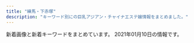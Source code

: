 ```yaml
---
title: "練馬・下赤塚"
description: "キーワード別にの巨乳アジアン・チャイナエステ嬢情報をまとめました。"
---
```


新着画像と新着キーワードをまとめています。
2021年01月10日の情報です。

<DmmAffiliateIns />
<KeywordTable
  shops={
    [
    {
        "station": "\u8981\u753a\u99c55\u756a\u51fa\u53e3",
        "img_links": [
            "http://midori-massage.work/img/ss14.jpg",
            "http://midori-massage.work/img/ss9.jpg",
            "http://midori-massage.work/img/ss16.jpg",
            "http://midori-massage.work/img/ss10.jpg",
            "http://midori-massage.work/img/ss48.jpg",
            "http://midori-massage.work/img/ss46.jpg",
            "http://midori-massage.work/img/ss19.jpg",
            "http://midori-massage.work/img/ss29.jpg",
            "http://midori-massage.work/img/ss52.jpg",
            "http://midori-massage.work/img/s49.png",
            "http://midori-massage.work/img/st56.jpg",
            "http://midori-massage.work/img/ss38.jpg",
            "http://midori-massage.work/img/ss55.jpg",
            "http://midori-massage.work/img/ss22.jpg",
            "http://midori-massage.work/img/ss30.jpg",
            "http://midori-massage.work/img/ss26.jpg",
            "http://midori-massage.work/img/s53.png",
            "http://midori-massage.work/img/ss41.jpg",
            "http://midori-massage.work/img/st47.jpg",
            "http://midori-massage.work/img/s52.png",
            "http://midori-massage.work/img/st54.jpg",
            "http://midori-massage.work/img/ss8.jpg",
            "http://midori-massage.work/img/st53.jpg",
            "http://midori-massage.work/img/st52.jpg",
            "http://midori-massage.work/img/ss7.jpg",
            "http://midori-massage.work/img/ss56.jpg",
            "http://midori-massage.work/img/st50.jpg",
            "http://midori-massage.work/img/st056.jpg",
            "http://midori-massage.work/img/ss45.jpg",
            "http://midori-massage.work/img/ss25.jpg",
            "http://midori-massage.work/img/st49.jpg",
            "http://midori-massage.work/img/ss13.jpg",
            "http://midori-massage.work/img/ss23.jpg",
            "http://midori-massage.work/img/ss33.jpg",
            "http://midori-massage.work/img/ss36.jpg",
            "http://midori-massage.work/img/ss51.jpg",
            "http://midori-massage.work/img/ss35.jpg",
            "http://midori-massage.work/img/ss24.jpg",
            "http://midori-massage.work/img/ss21.jpg",
            "http://midori-massage.work/img/s47.png",
            "http://midori-massage.work/img/st55.jpg",
            "http://midori-massage.work/img/ss43.jpg",
            "http://midori-massage.work/img/ss57.jpg",
            "http://midori-massage.work/img/s57.png",
            "http://midori-massage.work/img/ss31.jpg",
            "http://midori-massage.work/img/ss15.jpg",
            "http://midori-massage.work/img/ss39.jpg",
            "http://midori-massage.work/img/ss20.jpg",
            "http://midori-massage.work/img/botton.jpg",
            "http://midori-massage.work/img/ss32.jpg",
            "http://midori-massage.work/img/ss12.jpg",
            "http://midori-massage.work/img/ss37.jpg",
            "http://midori-massage.work/img/ss1.jpg",
            "http://midori-massage.work/img/ss4.jpg",
            "http://midori-massage.work/img/ss49.jpg",
            "http://midori-massage.work/img/ss6.jpg",
            "http://midori-massage.work/img/s50.png",
            "http://midori-massage.work/img/ss53.jpg",
            "http://midori-massage.work/img/ss47.jpg",
            "http://midori-massage.work/img/ss3.jpg",
            "http://midori-massage.work/img/ss28.jpg",
            "http://midori-massage.work/img/s56.png",
            "http://midori-massage.work/img/ss50.jpg",
            "http://midori-massage.work/img/ss40.jpg",
            "http://midori-massage.work/img/s54.png",
            "http://midori-massage.work/img/a3.jpg",
            "http://midori-massage.work/img/ss2.jpg",
            "http://midori-massage.work/img/ss34.jpg",
            "http://midori-massage.work/img/st57.jpg",
            "http://midori-massage.work/img/fla-2.jpg",
            "http://midori-massage.work/img/ss17.jpg",
            "http://midori-massage.work/img/ss18.jpg",
            "http://midori-massage.work/img/a1.jpg",
            "http://midori-massage.work/img/s55.png",
            "http://midori-massage.work/img/mo.png",
            "http://midori-massage.work/img/ss5.jpg",
            "http://midori-massage.work/img/a2.jpg",
            "http://midori-massage.work/img/fla-1.jpg",
            "http://midori-massage.work/img/ss44.jpg",
            "http://midori-massage.work/img/ss42.jpg",
            "http://midori-massage.work/img/ss54.jpg"
        ],
        "url": "http://midori-massage.work/",
        "name": "\u7dd1",
        "keywords": {
            "F": 2,
            "E": 5,
            "C": 16,
            "89": 1,
            "87": 5,
            "88": 3,
            "D": 2
        }
    },
    {
        "name": "\u59eb\u306e\u3086\u3073\u3055\u304d",
        "station": "\u6771\u6b66\u7df4\u99ac\u99c5\u5317\u53e3",
        "keywords": {
            "E": 1,
            "D": 2
        },
        "url": "http://nymphe-est.biz/",
        "img_links": [
            "http://nymphe-est.biz/images/tit6.jpg",
            "http://nymphe-est.biz/images/spt.png",
            "http://nymphe-est.biz/images/bul.jpg",
            "http://nymphe-est.biz/images/stal.jpg",
            "http://nymphe-est.biz/images/m4.png",
            "http://nymphe-est.biz/images/cg02.jpg",
            "http://nymphe-est.biz/images/tit4.jpg",
            "http://nymphe-est.biz/images/tit2.jpg",
            "http://nymphe-est.biz/images/cg01.jpg",
            "http://nymphe-est.biz/images/stat.jpg",
            "http://nymphe-est.biz/images/cg03.jpg",
            "http://nymphe-est.biz/images/tit3.jpg",
            "http://nymphe-est.biz/images/tm.jpg",
            "http://nymphe-est.biz/images/tit5.jpg",
            "http://nymphe-est.biz/images/m6.png",
            "http://nymphe-est.biz/images/accl.jpg",
            "http://nymphe-est.biz/images/m3.png",
            "http://nymphe-est.biz/images/bur.jpg",
            "http://nymphe-est.biz/images/m5.png",
            "http://nymphe-est.biz/images/no.png",
            "http://nymphe-est.biz/images/m2.png",
            "http://nymphe-est.biz/images/m1.png",
            "http://nymphe-est.biz/images/top.png",
            "http://nymphe-est.biz/images/fla.jpg"
        ]
    },
    {
        "img_links": [
            "http://c-ikoi.work/images/rec2.png",
            "http://c-ikoi.work/images/head.jpg",
            "http://c-ikoi.work/images/news.jpg",
            "http://c-ikoi.work/images/4.jpg",
            "http://c-ikoi.work/img/yuna1.jpg",
            "http://c-ikoi.work/images/staff_t.jpg",
            "http://c-ikoi.work/images/int3.png",
            "http://c-ikoi.work/images/tel.jpg",
            "http://c-ikoi.work/images/interior_t.jpg",
            "http://c-ikoi.work/img/misaki1.jpg",
            "http://c-ikoi.work/images/sys2.jpg",
            "http://c-ikoi.work/images/2.jpg",
            "http://c-ikoi.work/images/sys1.jpg",
            "http://c-ikoi.work/images/int1.png",
            "http://c-ikoi.work/img/momo1.jpg",
            "http://c-ikoi.work/img/riri1.jpg",
            "http://c-ikoi.work/images/mobile.jpg",
            "http://c-ikoi.work/images/1.jpg",
            "http://c-ikoi.work/images/line.png",
            "http://c-ikoi.work/images/int2.png",
            "http://c-ikoi.work/images/3.jpg",
            "http://c-ikoi.work/images/sys3.png",
            "http://c-ikoi.work/images/rec1.png",
            "http://c-ikoi.work/images/concept.jpg"
        ],
        "name": "\u61a9",
        "keywords": {},
        "station": "\u5927\u5c71\u99c5\u5357\u53e3",
        "url": "http://c-ikoi.work/"
    },
    {
        "keywords": {},
        "name": "\u6696\u5fc3",
        "station": "\u3068\u304d\u308f\u53f0\u99c5\u5357\u53e3",
        "url": "http://www.hi-msg.com/dansin/",
        "img_links": [
            "http://www.hi-msg.com/dansin/images/s_info.jpg",
            "http://www.hi-msg.com/dansin/images/s_pick.jpg",
            "http://www.hi-msg.com/dansin/images/p-8.jpg",
            "http://www.hi-msg.com/dansin/images/nav.jpg",
            "http://www.hi-msg.com/dansin/images/top1.jpg",
            "http://www.hi-msg.com/dansin/images/p-4-1.jpg",
            "http://www.hi-msg.com/dansin/images/p-2.jpg",
            "http://www.hi-msg.com/dansin/images/p-6.jpg",
            "http://www.hi-msg.com/dansin/images/s_news.jpg",
            "http://www.hi-msg.com/dansin/images/p-5.jpg",
            "http://www.hi-msg.com/dansin/images/p-5-1.jpg",
            "http://www.hi-msg.com/dansin/images/top.jpg",
            "http://www.hi-msg.com/dansin/images/end1.jpg",
            "http://www.hi-msg.com/dansin/images/p-6-1.jpg",
            "http://www.hi-msg.com/dansin/images/p-7.jpg",
            "http://www.hi-msg.com/dansin/images/p-1.jpg",
            "http://www.hi-msg.com/dansin/images/p-1-1.jpg",
            "http://www.hi-msg.com/dansin/images/s_face.jpg",
            "http://www.hi-msg.com/dansin/images/p-4.jpg",
            "http://www.hi-msg.com/dansin/images/1.jpg",
            "http://www.hi-msg.com/dansin/images/mobile.jpg",
            "http://www.hi-msg.com/dansin/images/p-2-1.jpg"
        ]
    },
    {
        "station": "\u4e0b\u8d64\u585a\u99c5\u5317\u53e3",
        "img_links": [
            "http://www.hanaest.net/up/uploads/20161128220158nao.jpg",
            "http://www.hanaest.net/up/uploads/20170621202142mimi.jpg",
            "http://www.hanaest.net/images/qj.png",
            "http://www.hanaest.net/images/r2.jpg",
            "http://www.hanaest.net/images/header_bg.png",
            "http://www.hanaest.net/up/uploads/20161009222712tomo.jpg",
            "http://www.hanaest.net/up/uploads/20171005214644212.jpg",
            "http://www.hanaest.net/images/ttl_price.png",
            "http://www.hanaest.net/images/ttl_staff.png",
            "http://www.hanaest.net/up/uploads/20171017081729nana.jpg",
            "http://www.hanaest.net/images/s2.jpg",
            "http://www.hanaest.net/images/news.png",
            "http://www.hanaest.net/images/ttl_qj.png",
            "http://www.hanaest.net/images/r1.jpg"
        ],
        "url": "http://www.hanaest.net/",
        "name": "\u83ef\uff5e\u306f\u306a\uff5e",
        "keywords": {}
    },
    {
        "keywords": {},
        "img_links": [],
        "station": "\u65b0\u685c\u53f0\u99c5",
        "url": "https://1270791003.wixsite.com/mysite/",
        "name": "\u697d\u3005"
    },
    {
        "url": "http://www.es-yas.click/",
        "name": "\u30b9\u30a6\u30a3\u30fc\u30c8",
        "keywords": {},
        "station": "\u4e2d\u6751\u6a4b\u99c5\u5357\u53e3",
        "img_links": [
            "http://www.es-yas.click/images/ac1.png",
            "http://www.es-yas.click/images/2.jpg",
            "http://www.es-yas.click/images/3.jpg",
            "http://www.es-yas.click/images/head.jpg",
            "http://www.es-yas.click/img/aya1.jpg",
            "http://www.es-yas.click/images/tel.jpg",
            "http://www.es-yas.click/images/info.png",
            "http://www.es-yas.click/images/s1.png",
            "http://www.es-yas.click/images/int1.png",
            "http://www.es-yas.click/images/mobile.jpg",
            "http://www.es-yas.click/img/sayuri1.jpg",
            "http://www.es-yas.click/images/int2.png",
            "http://www.es-yas.click/images/interior_t.jpg",
            "http://www.es-yas.click/img/risa1.jpg",
            "http://www.es-yas.click/images/news.jpg",
            "http://www.es-yas.click/images/sirase.jpg",
            "http://www.es-yas.click/images/newface.png",
            "http://www.es-yas.click/images/sys2.png",
            "http://www.es-yas.click/images/staff_t.jpg",
            "http://www.es-yas.click/images/1.jpg",
            "http://www.es-yas.click/images/sys1.png"
        ]
    },
    {
        "keywords": {
            "C": 7
        },
        "station": "\u7df4\u99ac\u99c5\u5357\u53e3",
        "name": "\u3072\u307e\u308f\u308a",
        "url": "http://himawari.est-u.com/",
        "img_links": [
            "http://himawari.est-u.com/staff/miyuki.jpg",
            "http://himawari.est-u.com/staff/yuki.jpg",
            "http://himawari.est-u.com/staff/asuka.jpg",
            "http://himawari.est-u.com/images/index_08.jpg",
            "http://himawari.est-u.com/images/index_02.jpg",
            "http://himawari.est-u.com/images/a2.jpg",
            "http://himawari.est-u.com/staff/sakura.jpg",
            "http://himawari.est-u.com/images/index2_08.jpg",
            "http://himawari.est-u.com/images/index_04.jpg",
            "http://himawari.est-u.com/staff/izumi.jpg",
            "http://himawari.est-u.com/images/down.jpg",
            "http://himawari.est-u.com/images/therpist.jpg",
            "http://himawari.est-u.com/images/a1.jpg",
            "http://himawari.est-u.com/staff/eri.jpg",
            "http://himawari.est-u.com/staff/umi.jpg",
            "http://himawari.est-u.com/staff/nami.jpg",
            "http://himawari.est-u.com/images/index_10.jpg"
        ]
    },
    {
        "url": "http://koukoku.xyz/garden/",
        "keywords": {
            "D": 3,
            "87": 1,
            "E": 1,
            "85": 1,
            "F": 1,
            "92": 2,
            "C": 1,
            "89": 2
        },
        "img_links": [
            "http://koukoku.xyz/garden/css/nav/nav04.png",
            "http://koukoku.xyz/garden/css/staff/staff003.jpg",
            "http://koukoku.xyz/garden/css/top01.jpg",
            "http://koukoku.xyz/garden/css/staff/staff05-b.jpg",
            "http://koukoku.xyz/garden/css/nav/nav06.png",
            "http://koukoku.xyz/garden/css/nav/nav01.png",
            "http://koukoku.xyz/garden/css/nav/nav02.png",
            "http://koukoku.xyz/garden/css/staff/staff05.jpg",
            "http://koukoku.xyz/garden/css/staff/staff002.jpg",
            "http://koukoku.xyz/garden/css/nav/nav05.png",
            "http://koukoku.xyz/garden/css/staff/staff001.jpg",
            "http://koukoku.xyz/garden/css/right.jpg",
            "http://koukoku.xyz/garden/css/top04.jpg",
            "http://koukoku.xyz/garden/css/staff05.jpg",
            "http://koukoku.xyz/garden/css/nav/nav03.png",
            "http://koukoku.xyz/garden/css/staff001.jpg",
            "http://koukoku.xyz/garden/css/tel.png",
            "http://koukoku.xyz/garden/css/left.jpg",
            "http://koukoku.xyz/garden/css/staff/staff06.jpg",
            "http://koukoku.xyz/garden/css/staff/staff004.jpg",
            "http://koukoku.xyz/garden/css/staff06.jpg",
            "http://koukoku.xyz/garden/css/staff0002.jpg"
        ],
        "station": "\u7df4\u99ac\u99c5",
        "name": "\u591c\u306e\u30ac\u30fc\u30c7\u30f3"
    },
    {
        "img_links": [
            "http://moonlove.est-u.com/images/icon_000.jpg",
            "http://moonlove.est-u.com/images/index_02.jpg",
            "http://moonlove.est-u.com/images/index_05.jpg",
            "http://moonlove.est-u.com/images/s6.jpg",
            "http://moonlove.est-u.com/images/index3_06.jpg",
            "http://moonlove.est-u.com/images/s8.jpg",
            "http://moonlove.est-u.com/images/index_16.jpg",
            "http://moonlove.est-u.com/images/index_14.jpg",
            "http://moonlove.est-u.com/staff/kaori.jpg",
            "http://moonlove.est-u.com/images/index_15.jpg",
            "http://moonlove.est-u.com/images/index_17.jpg",
            "http://moonlove.est-u.com/images/s4.jpg",
            "http://moonlove.est-u.com/images/s3.jpg",
            "http://moonlove.est-u.com/images/index_08.jpg",
            "http://moonlove.est-u.com/images/index2_06.jpg",
            "http://moonlove.est-u.com/images/s1.jpg",
            "http://moonlove.est-u.com/images/index_04.jpg",
            "http://moonlove.est-u.com/images/index_13.jpg",
            "http://moonlove.est-u.com/staff/nami.jpg",
            "http://moonlove.est-u.com/staff/sakura.jpg",
            "http://moonlove.est-u.com/staff/miki.jpg",
            "http://moonlove.est-u.com/staff/ayumi.jpg",
            "http://moonlove.est-u.com/images/index_10.jpg",
            "http://moonlove.est-u.com/images/s5.jpg",
            "http://moonlove.est-u.com/images/index_07.jpg",
            "http://moonlove.est-u.com/images/index1_06.jpg",
            "http://moonlove.est-u.com/images/staff_09.jpg",
            "http://moonlove.est-u.com/images/index_12.jpg",
            "http://moonlove.est-u.com/images/index_19.jpg"
        ],
        "station": "\u7df4\u99ac\u99c5\u5317\u53e3",
        "name": "\u6708\u306e\u604b",
        "keywords": {
            "C": 7
        },
        "url": "http://moonlove.est-u.com/"
    },
    {
        "name": "ROSE",
        "url": "http://www.nerima-rose.com/",
        "img_links": [
            "http://www.nerima-rose.com/images/staff/17/2/ena.jpg",
            "http://www.nerima-rose.com/images/aroma/r1.jpg",
            "http://www.nerima-rose.com/images/sys3.jpg",
            "http://www.nerima-rose.com/images/rosa-pindao_07.jpg",
            "http://www.nerima-rose.com/images/rosa-pindao_09.jpg",
            "http://www.nerima-rose.com/images/index-rosa_09.jpg",
            "http://www.nerima-rose.com/images/index-rosa_02.jpg",
            "http://www.nerima-rose.com/images/rosa-sys_09a.jpg",
            "http://www.nerima-rose.com/images/images/sys2018_06.jpg",
            "http://www.nerima-rose.com/images/aroma/r2.jpg",
            "http://www.nerima-rose.com/cgi-bin/topics/img/16-1.jpg",
            "http://www.nerima-rose.com/images/staff/16/misaki2.jpg",
            "http://www.nerima-rose.com/images/aroma/r3.jpg",
            "http://www.nerima-rose.com/images/shop/4/s1.jpg",
            "http://www.nerima-rose.com/images/nav/nav-acc.jpg",
            "http://www.nerima-rose.com/images/images/sys2018_03.jpg",
            "http://www.nerima-rose.com/images/shop/h1.jpg",
            "http://www.nerima-rose.com/images/staff/17/riri.jpg",
            "http://www.nerima-rose.com/images/index-rosa_04.jpg",
            "http://www.nerima-rose.com/images/staff/17/2/nana.png",
            "http://www.nerima-rose.com/images/staff/17/2/kina.jpg",
            "http://www.nerima-rose.com/images/shop/3/sh1.jpg",
            "http://www.nerima-rose.com/images/nav/nav-rec.jpg",
            "http://www.nerima-rose.com/images/staff/16/aya2.jpg",
            "http://www.nerima-rose.com/images/rosa-sys_04.jpg",
            "http://www.nerima-rose.com/images/staff/16/kaori2.jpg",
            "http://www.nerima-rose.com/images/shop/11.jpg"
        ],
        "keywords": {
            "C": 8
        },
        "station": "\u7df4\u99ac\u99c5\u5357\u53e3"
    },
    {
        "keywords": {
            "C": 13
        },
        "url": "http://www.e-rakuraku.info/",
        "img_links": [
            "http://www.e-rakuraku.info/images/newt.png",
            "http://www.e-rakuraku.info/images/s2.png",
            "http://www.e-rakuraku.info/images/g4.jpg",
            "http://www.e-rakuraku.info/images/tite-staff.png",
            "http://www.e-rakuraku.info/images/top.jpg",
            "http://www.e-rakuraku.info/images/huiyuan.png",
            "http://www.e-rakuraku.info/images/nei_03.jpg",
            "http://www.e-rakuraku.info/images/g1.jpg",
            "http://www.e-rakuraku.info/images/tel.png",
            "http://www.e-rakuraku.info/images/g0.jpg",
            "http://www.e-rakuraku.info/images/s1.png",
            "http://www.e-rakuraku.info/images/sr.png",
            "http://www.e-rakuraku.info/images/mobile.png",
            "http://www.e-rakuraku.info/images/g2.jpg",
            "http://www.e-rakuraku.info/images/newfacet.png",
            "http://www.e-rakuraku.info/images/tite-gallery.png",
            "http://www.e-rakuraku.info/images/g5.jpg",
            "http://www.e-rakuraku.info/images/g3.jpg"
        ],
        "name": "\u697d\u697d",
        "station": "\u4e2d\u6751\u6a4b\u99c5"
    },
    {
        "img_links": [
            "http://ponfu-massage.work/img/s43.jpg",
            "http://ponfu-massage.work/img/s41.jpg",
            "http://ponfu-massage.work/img/acc6.jpg",
            "http://ponfu-massage.work/img/s44.jpg",
            "http://ponfu-massage.work/img/botton.jpg",
            "http://ponfu-massage.work/img/st38.jpg",
            "http://ponfu-massage.work/img/sta35.jpg",
            "http://ponfu-massage.work/img/campian.jpg",
            "http://ponfu-massage.work/img/sta26.jpg",
            "http://ponfu-massage.work/img/st39.jpg",
            "http://ponfu-massage.work/img/acc8.jpg",
            "http://ponfu-massage.work/img/acc10.jpg",
            "http://ponfu-massage.work/img/s26.jpg",
            "http://ponfu-massage.work/img/sta30.jpg",
            "http://ponfu-massage.work/img/acc2.jpg",
            "http://ponfu-massage.work/img/s30.jpg",
            "http://ponfu-massage.work/img/st41.jpg",
            "http://ponfu-massage.work/img/acc9.jpg",
            "http://ponfu-massage.work/img/sta44.jpg",
            "http://ponfu-massage.work/img/st18.jpg",
            "http://ponfu-massage.work/img/sta41.jpg",
            "http://ponfu-massage.work/img/s42.jpg",
            "http://ponfu-massage.work/img/st35.jpg",
            "http://ponfu-massage.work/img/st30.jpg",
            "http://ponfu-massage.work/img/sta28.jpg",
            "http://ponfu-massage.work/img/sta40.jpg",
            "http://ponfu-massage.work/img/sta39.jpg",
            "http://ponfu-massage.work/img/s39.jpg",
            "http://ponfu-massage.work/img/acc7.jpg",
            "http://ponfu-massage.work/img/st42.jpg",
            "http://ponfu-massage.work/img/st44.jpg",
            "http://ponfu-massage.work/img/sta38.jpg",
            "http://ponfu-massage.work/img/s38.jpg",
            "http://ponfu-massage.work/img/sta37.jpg",
            "http://ponfu-massage.work/img/st37.jpg",
            "http://ponfu-massage.work/img/s37.jpg",
            "http://ponfu-massage.work/img/sta42.jpg",
            "http://ponfu-massage.work/img/sta43.jpg",
            "http://ponfu-massage.work/img/acc1.jpg",
            "http://ponfu-massage.work/img/acc4.jpg",
            "http://ponfu-massage.work/img/st26.jpg",
            "http://ponfu-massage.work/img/s40.jpg",
            "http://ponfu-massage.work/img/st43.jpg",
            "http://ponfu-massage.work/img/acc3.jpg",
            "http://ponfu-massage.work/img/st40.jpg",
            "http://ponfu-massage.work/img/st28.jpg",
            "http://ponfu-massage.work/img/acc5.jpg"
        ],
        "station": "\u7df4\u99ac\u99c5\u897f\u53e3",
        "url": "http://ponfu-massage.work/",
        "name": "\u30dd\u30f3\u30d5\u30fc",
        "keywords": {
            "84": 1,
            "D": 11,
            "C": 22,
            "88": 4,
            "89": 1,
            "F": 1,
            "87": 4,
            "85": 3
        }
    },
    {
        "name": "\u3046\u3089\u3089",
        "url": "http://es-nerima.biz/",
        "station": "\u7df4\u99ac\u99c5\u5317\u53e3",
        "keywords": {},
        "img_links": [
            "http://es-nerima.biz/wp-content/uploads/2016/10/g4-250x330.jpg",
            "http://es-nerima.biz/wp-content/themes/template-salon2/images/magazine.jpg",
            "http://es-nerima.biz/wp-content/themes/template-salon2/images/gallery3.jpg",
            "http://es-nerima.biz/wp-content/themes/template-salon2/images/camp-bnr.jpg",
            "http://es-nerima.biz/wp-content/uploads/2016/10/g3.jpg",
            "http://es-nerima.biz/wp-content/uploads/2016/10/girl-1.jpg",
            "http://es-nerima.biz/wp-content/uploads/2016/10/g5.jpg",
            "http://es-nerima.biz/wp-content/uploads/2016/10/g3-250x330.jpg",
            "http://es-nerima.biz/wp-content/themes/template-salon2/images/pickup-ttl.png",
            "http://es-nerima.biz/wp-content/themes/template-salon2/images/gallery2.jpg",
            "http://es-nerima.biz/wp-content/themes/template-salon2/images/gallery1.jpg",
            "http://es-nerima.biz/wp-content/themes/template-salon2/images/massage-de_88_31.jpg",
            "http://es-nerima.biz/wp-content/uploads/2016/10/eri.jpg",
            "http://es-nerima.biz/wp-content/uploads/2016/10/camp-bnr.jpg",
            "http://es-nerima.biz/wp-content/themes/template-salon2/images/newface-ttl.png",
            "http://es-nerima.biz/wp-content/uploads/2016/10/gallery8.jpg",
            "http://es-nerima.biz/wp-content/themes/template-salon2/images/news-ttl.png",
            "http://es-nerima.biz/wp-content/uploads/2016/10/eri-250x330.jpg",
            "http://es-nerima.biz/wp-content/uploads/2016/10/g1-250x330.jpg",
            "http://es-nerima.biz/wp-content/themes/template-salon2/images/pickup-frame.png",
            "http://es-nerima.biz/wp-content/uploads/2016/10/gallery8-600x600.jpg",
            "http://es-nerima.biz/wp-content/themes/template-salon2/images/tel.png",
            "http://es-nerima.biz/wp-content/uploads/2016/10/gallery3.jpg",
            "http://es-nerima.biz/wp-content/themes/template-salon2/images/gallery4.jpg",
            "http://es-nerima.biz/wp-content/uploads/2016/10/mika.jpg",
            "http://es-nerima.biz/wp-content/uploads/2016/10/g5-250x330.jpg",
            "http://es-nerima.biz/wp-content/uploads/2016/10/gallery5.jpg",
            "http://es-nerima.biz/wp-content/themes/template-salon2/images/slider1.jpg",
            "http://es-nerima.biz/wp-content/uploads/2016/10/g6.jpg",
            "http://es-nerima.biz/wp-content/uploads/2016/10/girl-1-250x330.jpg",
            "http://es-nerima.biz/wp-content/uploads/2016/10/gallery6.jpg",
            "http://es-nerima.biz/wp-content/uploads/2016/10/mika-250x330.jpg",
            "http://cdn.dino-es.com/images/logo/88x31DinoEs.png",
            "http://es-nerima.biz/wp-content/uploads/2016/10/gallery2.jpg",
            "http://es-nerima.biz/wp-content/uploads/2016/10/gallery7.jpg",
            "http://es-nerima.biz/wp-content/themes/template-salon2/images/gallery-ttl.png",
            "http://es-nerima.biz/wp-content/uploads/2016/10/g6-250x330.jpg",
            "http://es-nerima.biz/wp-content/uploads/2016/10/gallery1.jpg"
        ]
    },
    {
        "keywords": {
            "89": 3,
            "87": 1,
            "C": 1,
            "D": 1
        },
        "station": "\u7df4\u99ac\u99c5",
        "img_links": [
            "http://amaen.rankuens.com/css/left.png",
            "http://amaen.rankuens.com/css/right.png",
            "http://amaen.rankuens.com/css/staff/staff-002.jpg",
            "http://amaen.rankuens.com/css/nav/nav02.png",
            "http://amaen.rankuens.com/css/nav/nav05.png",
            "http://amaen.rankuens.com/css/staff/naiyo01.png",
            "http://amaen.rankuens.com/css/staff/staff-001.jpg",
            "http://amaen.rankuens.com/css/top04.jpg",
            "http://amaen.rankuens.com/css/nav/nav04.png",
            "http://amaen.rankuens.com/css/nav/nav06.png",
            "http://amaen.rankuens.com/css/staff/naiyo02.png",
            "http://amaen.rankuens.com/css/top02.jpg",
            "http://amaen.rankuens.com/css/head.jpg",
            "http://amaen.rankuens.com/css/staff/staff-03.jpg",
            "http://amaen.rankuens.com/css/staff/staff-04.jpg",
            "http://amaen.rankuens.com/css/nav/nav01.png",
            "http://amaen.rankuens.com/css/nav/nav03.png",
            "http://amaen.rankuens.com/css/top01.jpg"
        ],
        "name": "\u7518\u3048\u3093\u574a",
        "url": "http://amaen.rankuens.com/"
    },
    {
        "keywords": {
            "C": 4,
            "E": 6,
            "D": 10
        },
        "url": "http://aroma-p.info/",
        "name": "AROMA PLAZA \u30a2\u30ed\u30de\u30d7\u30e9\u30b6",
        "img_links": [
            "http://aroma-p.info/wp/wp-content/uploads/2020/10/198765rsa.jpg",
            "http://aroma-p.info/wp/wp-content/themes/Butterfly2_ver_1_3/event/top-img01.png",
            "http://aroma-p.info/wp/wp-content/themes/Butterfly2_ver_1_3/event/top-img021.png",
            "http://aroma-p.info/wp/wp-content/themes/Butterfly2_ver_1_3/images/room/3.jpg",
            "http://aroma-p.info/wp/wp-content/uploads/2019/01/hsiaojilakla.jpg",
            "http://aroma-p.info/wp/wp-content/uploads/2020/11/iouyghsa.jpg",
            "http://aroma-p.info/wp/wp-content/uploads/2019/07/darstyfauya.jpg",
            "http://aroma-p.info/wp/wp-content/themes/Butterfly2_ver_1_3/images/tel.png",
            "http://aroma-p.info/wp/wp-content/uploads/2020/09/78654a1.jpg",
            "http://aroma-p.info/wp/wp-content/themes/Butterfly2_ver_1_3/images/room/2.jpg",
            "http://aroma-p.info/wp/wp-content/themes/Butterfly2_ver_1_3/images/room/5.jpg",
            "http://aroma-p.info/wp/wp-content/themes/Butterfly2_ver_1_3/images/room/6.jpg",
            "http://aroma-p.info/wp/wp-content/themes/Butterfly2_ver_1_3/event/top-img09.png",
            "http://aroma-p.info/wp/wp-content/themes/Butterfly2_ver_1_3/images/room/1.jpg",
            "http://aroma-p.info/wp/wp-content/uploads/2019/12/sayugihojka.jpg",
            "http://aroma-p.info/wp/wp-content/uploads/2019/11/asashiojpka.jpg",
            "http://aroma-p.info/wp/wp-content/themes/Butterfly2_ver_1_3/images/call.png",
            "http://aroma-p.info/wp/wp-content/themes/Butterfly2_ver_1_3/images/room/4.jpg",
            "http://aroma-p.info/wp/wp-content/uploads/2020/07/aws4e5drft1.jpg",
            "http://aroma-p.info/wp/wp-content/uploads/2018/06/hiusasalklksaa.jpg",
            "http://aroma-p.info/wp/wp-content/uploads/2019/07/faytusgiahojpk.jpg"
        ],
        "station": "\u77f3\u795e\u4e95\u516c\u5712\u99c5\u5357\u53e3"
    },
    {
        "name": "\u9577\u4e45*\u3061\u3087\u3046\u304d\u3085\u3046",
        "station": "\u4e0b\u8d64\u585a\u99c5\u5317\u53e3",
        "img_links": [
            "http://c-sakura.work/images/head.jpg",
            "http://c-sakura.work/images/int1.png",
            "http://c-sakura.work/images/mobile.jpg",
            "http://c-sakura.work/images/interior_t.jpg",
            "http://c-sakura.work/images/sisu.png",
            "http://c-sakura.work/img/ami1.jpg",
            "http://c-sakura.work/img/yuri1.jpg",
            "http://c-sakura.work/images/1.jpg",
            "http://c-sakura.work/images/int2.png",
            "http://c-sakura.work/images/staff_t.jpg",
            "http://c-sakura.work/img/yuyu1.jpg",
            "http://c-sakura.work/images/sys1.png",
            "http://c-sakura.work/images/3.jpg",
            "http://c-sakura.work/images/news.png",
            "http://c-sakura.work/images/2.jpg",
            "http://c-sakura.work/images/info.png",
            "http://c-sakura.work/images/tel.jpg"
        ],
        "url": "http://c-sakura.work/",
        "keywords": {}
    },
    {
        "url": "http://margaret.ests.jp/",
        "img_links": [
            "http://margaret.ests.jp/images/mobile.jpg",
            "http://margaret.ests.jp/photos/sites/29/2020/08/2020080615352994.jpeg",
            "http://margaret.ests.jp/images/top.jpg",
            "http://margaret.ests.jp/photos/sites/29/2020/06/202006301829174.jpeg",
            "http://margaret.ests.jp/photos/sites/29/2020/03/2020032709162529.jpg",
            "http://margaret.ests.jp/photos/sites/29/2020/08/2020082222274080.jpeg",
            "http://margaret.ests.jp/images/room3.jpg",
            "http://margaret.ests.jp/images/room1.jpg",
            "http://margaret.ests.jp/images/service2.jpg",
            "http://margaret.ests.jp/images/s_staff.png",
            "http://margaret.ests.jp/images/service1.jpg",
            "http://margaret.ests.jp/images/s_pick.jpg",
            "http://margaret.ests.jp/photos/sites/29/2020/05/202005281752578.jpg",
            "http://margaret.ests.jp/images/s_service.png",
            "http://margaret.ests.jp/images/service4.jpg",
            "http://margaret.ests.jp/images/room4.jpg",
            "http://margaret.ests.jp/images/service3.jpg",
            "http://margaret.ests.jp/photos/sites/29/2020/04/2020041014190824.jpg",
            "http://margaret.ests.jp/photos/sites/29/2020/06/2020062814010219.jpeg",
            "http://margaret.ests.jp/images/s_news.jpg",
            "http://margaret.ests.jp/images/room2.jpg",
            "http://margaret.ests.jp/images/info.jpg",
            "http://margaret.ests.jp/photos/sites/29/2020/04/202004102157462.jpeg",
            "http://margaret.ests.jp/photos/sites/29/2020/04/202004081414540.jpg",
            "http://margaret.ests.jp/photos/sites/29/2020/04/2020040205541033.jpg"
        ],
        "keywords": {
            "88": 22,
            "E": 33,
            "86": 22,
            "87": 11,
            "D": 66,
            "85": 22,
            "F": 11
        },
        "station": "\u685c\u53f0\u99c5\u5317\u53e3",
        "name": "\u30de\u30fc\u30ac\u30ec\u30c3\u30c8"
    },
    {
        "station": "\u7df4\u99ac\u99c5\u897f\u53e3",
        "url": "http://sh-dafei.work/",
        "img_links": [
            "http://sh-dafei.work/uploads/allimg/180612/1-1P612160305350.jpg",
            "http://sh-dafei.work/uploads/181206/1-1Q2061253211D.jpg",
            "http://sh-dafei.work/uploads/180227/1-1P22G40S5448.jpg",
            "http://sh-dafei.work/uploads/200117/1-20011G614144B.jpg",
            "http://sh-dafei.work/uploads/181214/1-1Q214154222511.jpg",
            "http://sh-dafei.work/uploads/181206/1-1Q206125154224.jpg",
            "http://sh-dafei.work/templets/default/pc/picture/s_pick.png",
            "http://sh-dafei.work/uploads/201113/1-20111314213cQ.jpg",
            "http://sh-dafei.work/uploads/181206/1-1Q2061249563O.jpg",
            "http://sh-dafei.work/uploads/190301/1-1Z30116320A41.jpg",
            "http://sh-dafei.work/uploads/190924/1-1Z924151334121.jpg",
            "http://sh-dafei.work/uploads/190329/1-1Z329151011c7.jpg",
            "http://sh-dafei.work/uploads/200612/1-200612154534W8.jpg",
            "http://sh-dafei.work/uploads/181206/1-1Q2061250494E.jpg",
            "http://sh-dafei.work/uploads/191115/1-191115132040J2.jpg",
            "http://sh-dafei.work/uploads/171031/1-1G0311G531445.jpg",
            "http://sh-dafei.work/templets/default/pc/picture/end1.jpg",
            "http://sh-dafei.work/templets/default/pc/picture/staffs.png",
            "http://sh-dafei.work/uploads/171031/1-1G0311G505933.jpg",
            "http://sh-dafei.work/templets/default/pc/picture/s_staff.png",
            "http://sh-dafei.work/uploads/181207/1-1Q20G40K63R.jpg",
            "http://sh-dafei.work/uploads/171031/1-1G0311G556445.jpg",
            "http://sh-dafei.work/uploads/201002/1-201002144Z11V.jpg",
            "http://sh-dafei.work/uploads/180612/1-1P6121601061c.jpg",
            "http://sh-dafei.work/uploads/190130/1-1Z130162635508.jpg",
            "http://sh-dafei.work/templets/default/pc/picture/s_news.png",
            "http://sh-dafei.work/uploads/171031/1-1G0311G344914.jpg",
            "http://sh-dafei.work/uploads/181207/1-1Q20G35320X0.png",
            "http://sh-dafei.work/uploads/171031/1-1G0311G4095M.jpg",
            "http://sh-dafei.work/uploads/180612/1-1P612160029349.jpg",
            "http://sh-dafei.work/templets/default/pc/picture/face.png",
            "http://sh-dafei.work/uploads/190809/1-1ZP9125I01S.jpg"
        ],
        "keywords": {},
        "name": "\u5927\u5983"
    },
    {
        "url": "http://giuytor.xyz/",
        "name": "\u30d0\u30d3",
        "station": "\u7df4\u99ac\u99c5A1\u51fa\u53e3",
        "keywords": {
            "\u4e73": 5
        },
        "img_links": [
            "http://giuytor.xyz/uploads/201210/1-201210163253163.jpg",
            "http://giuytor.xyz/webstyle/sign.png",
            "http://giuytor.xyz/uploads/201027/1-20102G24422144.jpg",
            "http://giuytor.xyz/uploads/201027/1-20102G24150649.jpg",
            "http://giuytor.xyz/webstyle/line5.png",
            "http://giuytor.xyz/uploads/201026/1-201026164952248.jpg",
            "http://giuytor.xyz/uploads/201030/1-201030101635910.jpg",
            "http://giuytor.xyz/webstyle/sign(1).png",
            "http://giuytor.xyz/uploads/201210/1-2012101602095L.jpg",
            "http://giuytor.xyz/webstyle/mobile_02.png",
            "http://giuytor.xyz/webstyle/call.jpg",
            "http://giuytor.xyz/uploads/201026/1-2010261A21I03.jpg",
            "http://giuytor.xyz/webstyle/line3.png",
            "http://giuytor.xyz/webstyle/mobile_01.png",
            "http://giuytor.xyz/uploads/201027/1-20102G2423W16.jpg",
            "http://giuytor.xyz/uploads/201027/1-20102G24525a5.jpg",
            "http://giuytor.xyz/webstyle/line6.png",
            "http://giuytor.xyz/uploads/201027/1-20102G24336356.jpg",
            "http://giuytor.xyz/webstyle/sign(2).png",
            "http://giuytor.xyz/uploads/201026/1-2010261A409633.jpg",
            "http://giuytor.xyz/uploads/201112/1-20111210002S57.jpg",
            "http://giuytor.xyz/webstyle/line2.png",
            "http://giuytor.xyz/uploads/201027/1-20102G24601461.jpg",
            "http://giuytor.xyz/webstyle/call(1).jpg",
            "http://giuytor.xyz/webstyle/notice.png",
            "http://giuytor.xyz/webstyle/line4.png",
            "http://giuytor.xyz/webstyle/line1.png"
        ]
    },
    {
        "keywords": {
            "86": 3,
            "D": 4,
            "87": 1
        },
        "station": "\u7df4\u99ac\u99c5\u897f\u53e3",
        "name": "\u7652\u3057\u306e\u90e8\u5c4b",
        "url": "http://www.seoul.esjp.info/",
        "img_links": [
            "http://www.seoul.esjp.info/img/head.png",
            "http://www.seoul.esjp.info/img/nav-006.png",
            "http://www.seoul.esjp.info/img/nav-001.png",
            "http://www.seoul.esjp.info/files/008.jpg",
            "http://www.seoul.esjp.info/img/change-001.png",
            "http://www.seoul.esjp.info/files/010.jpg",
            "http://www.seoul.esjp.info/img/nav-002.png",
            "http://www.seoul.esjp.info/files/007.jpg",
            "http://www.seoul.esjp.info/img/change-002.png",
            "http://www.seoul.esjp.info/files/011.jpg",
            "http://www.seoul.esjp.info/files/005.jpg",
            "http://www.seoul.esjp.info/files/012.jpg",
            "http://www.seoul.esjp.info/files/003.jpg",
            "http://www.seoul.esjp.info/files/013.jpg",
            "http://www.seoul.esjp.info/img/nav-005.png",
            "http://www.seoul.esjp.info/img/change-005.png",
            "http://www.seoul.esjp.info/files/004.jpg",
            "http://www.seoul.esjp.info/img/recuit.png",
            "http://www.seoul.esjp.info/img/main-top01.png",
            "http://www.seoul.esjp.info/files/015.jpg",
            "http://www.seoul.esjp.info/img/nav-003.png",
            "http://www.seoul.esjp.info/img/change-006.png",
            "http://www.seoul.esjp.info/img/main-top03.png",
            "http://www.seoul.esjp.info/files/001.jpg",
            "http://www.seoul.esjp.info/img/nav-004.png",
            "http://www.seoul.esjp.info/img/change-003.png",
            "http://www.seoul.esjp.info/files/006.jpg",
            "http://www.seoul.esjp.info/img/foot.png",
            "http://www.seoul.esjp.info/img/change-004.png"
        ]
    },
    {
        "station": "\u4e0b\u8d64\u585a\u99c5\u5317\u53e3",
        "name": "\u7d05\u6708",
        "url": "http://www.es-kou.link/",
        "keywords": {},
        "img_links": [
            "http://www.es-kou.link/images/3.jpg",
            "http://www.es-kou.link/images/int1.png",
            "http://www.es-kou.link/images/sys2.jpg",
            "http://www.es-kou.link/img/satomi1.jpg",
            "http://www.es-kou.link/images/sys1.jpg",
            "http://www.es-kou.link/images/sys3.png",
            "http://www.es-kou.link/images/b1.jpg",
            "http://www.es-kou.link/images/staff_t.jpg",
            "http://www.es-kou.link/images/1.jpg",
            "http://www.es-kou.link/images/mobile.jpg",
            "http://www.es-kou.link/images/interior_t.jpg",
            "http://www.es-kou.link/images/2.jpg",
            "http://www.es-kou.link/img/mimi1.jpg",
            "http://www.es-kou.link/images/b2.jpg",
            "http://www.es-kou.link/images/int2.png",
            "http://www.es-kou.link/img/nana1.jpg",
            "http://www.es-kou.link/images/news.jpg",
            "http://www.es-kou.link/images/info.png",
            "http://www.es-kou.link/images/s1.png",
            "http://www.es-kou.link/images/head.jpg"
        ]
    },
    {
        "img_links": [
            "http://siesta.ests.jp/images/pick.jpg",
            "http://siesta.ests.jp/images/mobile.jpg",
            "http://siesta.ests.jp/images/info.jpg",
            "http://siesta.ests.jp/images/top.png",
            "http://siesta.ests.jp/images/s-staff.jpg",
            "http://siesta.ests.jp/photos/sites/39/2020/12/2020122312570854.jpg",
            "http://siesta.ests.jp/images/mobile1.jpg",
            "http://siesta.ests.jp/images/acc4.jpg",
            "http://siesta.ests.jp/images/acc2.jpg",
            "http://siesta.ests.jp/images/s-recriut.jpg",
            "http://siesta.ests.jp/photos/sites/39/2020/12/202012231257068.jpg",
            "http://siesta.ests.jp/photos/sites/39/2020/12/2020122312570515.jpg",
            "http://siesta.ests.jp/photos/sites/39/2021/01/2021010314234247.jpg",
            "http://siesta.ests.jp/images/news.jpg",
            "http://siesta.ests.jp/images/acc3.jpg",
            "http://siesta.ests.jp/images/acc1.jpg"
        ],
        "keywords": {
            "85": 8,
            "D": 12,
            "88": 4
        },
        "url": "http://siesta.ests.jp/",
        "station": "\u5927\u6cc9\u5b66\u5712\u99c5\u5317\u53e3",
        "name": "\u30b7\u30a8\u30b9\u30bf"
    },
    {
        "station": "\u7df4\u99ac\u99c5\u897f\u53e3",
        "name": "\u30ad\u30e9\u30ad\u30e9",
        "keywords": {
            "C": 17,
            "89": 2,
            "86": 4,
            "E": 5,
            "D": 1,
            "88": 1,
            "F": 3,
            "87": 3
        },
        "url": "http://binrou.net/",
        "img_links": [
            "http://binrou.net/i/img/sta92.jpg",
            "http://binrou.net/i/img/r1.jpg",
            "http://binrou.net/img/sta117.jpg",
            "http://binrou.net/img/s109.jpg",
            "http://binrou.net/i/img/sta114.jpg",
            "http://binrou.net/img/st109.jpg",
            "http://binrou.net/img/s116.jpg",
            "http://binrou.net/img/s114.jpg",
            "http://binrou.net/img/st112.jpg",
            "http://binrou.net/i/img/sta111.jpg",
            "http://binrou.net/i/img/sta98.jpg",
            "http://binrou.net/img/s115.jpg",
            "http://binrou.net/img/sta112.jpg",
            "http://binrou.net/i/img/sta108.jpg",
            "http://binrou.net/img/fla.jpg",
            "http://binrou.net/img/sta115.jpg",
            "http://binrou.net/img/s108.jpg",
            "http://binrou.net/i/img/sta80.jpg",
            "http://binrou.net/img/s117.jpg",
            "http://binrou.net/img/sta109.jpg",
            "http://binrou.net/i/img/sta116.jpg",
            "http://binrou.net/img/st107.jpg",
            "http://binrou.net/img/s112.jpg",
            "http://binrou.net/img/botton.jpg",
            "http://binrou.net/img/sta116.jpg",
            "http://binrou.net/img/pickup20.jpg",
            "http://binrou.net/i/img/sta112.jpg",
            "http://binrou.net/i/img/st111.jpg",
            "http://binrou.net/i/img/sta117.jpg",
            "http://binrou.net/img/st108.jpg",
            "http://binrou.net/img/st117.jpg",
            "http://binrou.net/img/acc.jpg",
            "http://binrou.net/i/img/acc.jpg",
            "http://binrou.net/img/st116.jpg",
            "http://binrou.net/img/st114.jpg",
            "http://binrou.net/img/st111.jpg",
            "http://binrou.net/img/st115.jpg",
            "http://binrou.net/img/sta114.jpg",
            "http://binrou.net/i/img/sta115.jpg",
            "http://binrou.net/i/img/r2.jpg",
            "http://binrou.net/i/img/r3.jpg",
            "http://binrou.net/i/img/sta105.jpg",
            "http://binrou.net/img/sta108.jpg",
            "http://binrou.net/i/img/sta88.jpg",
            "http://binrou.net/img/mo.png",
            "http://binrou.net/img/sta107.jpg",
            "http://binrou.net/i/img/sta89.jpg",
            "http://binrou.net/img/s111.jpg",
            "http://binrou.net/i/img/sta104.jpg",
            "http://binrou.net/i/img/sta100.jpg",
            "http://binrou.net/i/img/sta94.jpg",
            "http://binrou.net/i/img/sta109.jpg",
            "http://binrou.net/i/img/sta97.jpg",
            "http://binrou.net/img/sta111.jpg",
            "http://binrou.net/i/img/st115.jpg",
            "http://binrou.net/i/img/r4.jpg"
        ]
    },
    {
        "keywords": {
            "C": 2,
            "85": 1,
            "87": 4,
            "D": 7,
            "86": 3,
            "84": 1
        },
        "station": "\u3068\u304d\u308f\u53f0\u99c5\u5357\u53e3",
        "name": "\u59ff\u7f8e",
        "url": "http://www.sugatabi.mesthe.com/",
        "img_links": [
            "http://www.sugatabi.mesthe.com/images/staff_line.png",
            "http://www.sugatabi.mesthe.com/images/girl-z2.jpg",
            "http://www.sugatabi.mesthe.com/images/top.jpg",
            "http://www.sugatabi.mesthe.com/files/009-02.jpg",
            "http://www.sugatabi.mesthe.com/images/shop/shop04.jpg",
            "http://www.sugatabi.mesthe.com/files/008.jpg",
            "http://www.sugatabi.mesthe.com/files/004-02.jpg",
            "http://www.sugatabi.mesthe.com/files/009.jpg",
            "http://www.sugatabi.mesthe.com/files/004.jpg",
            "http://www.sugatabi.mesthe.com/images/mobile.jpg",
            "http://www.sugatabi.mesthe.com/files/003-02.jpg",
            "http://www.sugatabi.mesthe.com/images/shop/shop03.jpg",
            "http://www.sugatabi.mesthe.com/images/top_sche.png",
            "http://www.sugatabi.mesthe.com/images/shop/shop02.jpg",
            "http://www.sugatabi.mesthe.com/files/003.jpg",
            "http://www.sugatabi.mesthe.com/files/002-02.jpg",
            "http://www.sugatabi.mesthe.com/files/006.jpg",
            "http://www.sugatabi.mesthe.com/files/001.jpg",
            "http://www.sugatabi.mesthe.com/images/shop/shop01.jpg",
            "http://www.sugatabi.mesthe.com/files/010-02.jpg",
            "http://www.sugatabi.mesthe.com/files/010.jpg",
            "http://www.sugatabi.mesthe.com/images/bj3.png",
            "http://www.sugatabi.mesthe.com/files/005-02.jpg",
            "http://www.sugatabi.mesthe.com/files/006-02.jpg",
            "http://www.sugatabi.mesthe.com/images/link_line.png",
            "http://www.sugatabi.mesthe.com/images/girl-z1.jpg",
            "http://www.sugatabi.mesthe.com/files/001-02.jpg",
            "http://www.sugatabi.mesthe.com/files/008-02.jpg",
            "http://www.sugatabi.mesthe.com/files/005.jpg",
            "http://www.sugatabi.mesthe.com/files/002.jpg"
        ]
    },
    {
        "station": "\u6210\u5897\u99c5",
        "img_links": [
            "http://anzu.abnavi.info/photos/sites/35/2020/10/2020103006583191.jpg",
            "http://anzu.abnavi.info/photos/sites/35/2020/10/2020103006583225.jpg",
            "http://anzu.abnavi.info/photos/sites/35/2020/10/2020103007061436.jpg",
            "http://anzu.abnavi.info/photos/sites/35/2021/01/2021010706402780.jpg",
            "http://anzu.abnavi.info/images/top.jpg",
            "http://anzu.abnavi.info/images/s_staff.jpg",
            "http://anzu.abnavi.info/photos/sites/35/2020/11/2020111701471610.jpg",
            "http://anzu.abnavi.info/photos/sites/35/2020/10/2020103006583042.jpg",
            "http://anzu.abnavi.info/images/room2.jpg",
            "http://anzu.abnavi.info/images/room3.jpg",
            "http://anzu.abnavi.info/photos/sites/35/2020/11/2020110503074285.jpg",
            "http://anzu.abnavi.info/images/s_news.png",
            "http://anzu.abnavi.info/images/end.png",
            "http://anzu.abnavi.info/images/nbj3.jpg",
            "http://anzu.abnavi.info/photos/sites/35/2020/11/2020111105580517.jpg",
            "http://anzu.abnavi.info/images/room1.jpg",
            "http://anzu.abnavi.info/images/room4.jpg",
            "http://anzu.abnavi.info/images/news_bj3.jpg",
            "http://anzu.abnavi.info/images/nbj1.jpg",
            "http://anzu.abnavi.info/photos/sites/35/2020/11/2020111701471573.jpg",
            "http://anzu.abnavi.info/photos/sites/35/2020/10/2020103006583256.jpg",
            "http://anzu.abnavi.info/photos/sites/35/2020/11/2020110503074787.jpg",
            "http://anzu.abnavi.info/images/mobile.jpg"
        ],
        "url": "http://anzu.abnavi.info/",
        "keywords": {
            "D": 8,
            "86": 3,
            "87": 3,
            "E": 2,
            "85": 3,
            "83": 1,
            "C": 17
        },
        "name": "\u59eb"
    },
    {
        "img_links": [
            "http://www.relaxes.info/images/ttl_price.png",
            "http://www.relaxes.info/images/ttl_qj.png",
            "http://www.relaxes.info/images/info.jpg",
            "http://www.relaxes.info/up/uploads/20201028211704mm.jpg",
            "http://www.relaxes.info/images/ttl_staff.png",
            "http://www.relaxes.info/images/price.jpg",
            "http://www.relaxes.info/up/uploads/20180315212810me.jpg",
            "http://www.relaxes.info/images/header_bg.png",
            "http://www.relaxes.info/images/s1.png",
            "http://www.relaxes.info/images/t1.png",
            "http://www.relaxes.info/up/uploads/2017071800271212.jpg",
            "http://www.relaxes.info/images/t2.png",
            "http://www.relaxes.info/images/rec.png"
        ],
        "url": "http://www.relaxes.info/",
        "name": "\u8776",
        "keywords": {},
        "station": "\u4e0a\u677f\u6a4b\u99c5\u5317\u53e3"
    },
    {
        "keywords": {
            "85": 22,
            "D": 99,
            "87": 33,
            "86": 55,
            "C": 11
        },
        "station": "\u4e0a\u677f\u6a4b\u99c5\u5317\u53e3",
        "img_links": [
            "http://tenpo2.iest.info/images/s3.jpg",
            "http://tenpo2.iest.info/images/mobile.jpg",
            "http://tenpo2.iest.info/photos/sites/25/2020/08/2020082020101392.jpg",
            "http://tenpo2.iest.info/images/s_staff.jpg",
            "http://tenpo2.iest.info/images/info.jpg",
            "http://tenpo2.iest.info/images/top.png",
            "http://tenpo2.iest.info/images/s_pick.png",
            "http://tenpo2.iest.info/images/relax.jpg",
            "http://tenpo2.iest.info/photos/sites/25/2019/04/2019041206453392.jpg",
            "http://tenpo2.iest.info/photos/sites/25/2019/10/2019102807364817.jpg",
            "http://tenpo2.iest.info/images/room4.jpg",
            "http://tenpo2.iest.info/images/s_news.png",
            "http://tenpo2.iest.info/photos/sites/25/2019/05/2019052301513957.jpg",
            "http://tenpo2.iest.info/photos/sites/25/2019/04/2019042906213045.jpg",
            "http://tenpo2.iest.info/photos/sites/25/2019/04/2019042608572293.jpg",
            "http://tenpo2.iest.info/photos/sites/25/2019/10/2019102807413363.jpg",
            "http://tenpo2.iest.info/photos/sites/25/2019/10/2019102807395780.jpg",
            "http://tenpo2.iest.info/images/new1.png",
            "http://tenpo2.iest.info/images/s1.jpg",
            "http://tenpo2.iest.info/images/room3.jpg",
            "http://tenpo2.iest.info/photos/sites/25/2019/07/2019072405051973.jpg",
            "http://tenpo2.iest.info/photos/sites/25/2020/08/2020082020111794.jpg",
            "http://tenpo2.iest.info/images/room2.jpg",
            "http://tenpo2.iest.info/images/room1.jpg"
        ],
        "url": "http://tenpo2.iest.info/",
        "name": "\u6e29"
    },
    {
        "url": "https://salasa.tokyo/",
        "name": "\u3064\u307c\u307f",
        "station": "\u7df4\u99ac\u99c5\u897f\u53e3",
        "keywords": {
            "E": 8,
            "D": 7
        },
        "img_links": [
            "https://salasa.tokyo/wp-content/themes/este/img/top-img04.png",
            "https://salasa.tokyo/wp-content/themes/este/img/tel_header.png",
            "https://salasa.tokyo/wp-content/themes/este/img/top-img05.png",
            "https://salasa.tokyo/wp-content/themes/este/img/top-img02.png",
            "https://salasa.tokyo/wp-content/uploads/2020/02/1salasa.jpg",
            "https://salasa.tokyo/wp-content/uploads/2020/02/32salasa.jpg",
            "https://salasa.tokyo/wp-content/themes/este/img/tel_footer.png",
            "https://salasa.tokyo/wp-content/themes/este/img/3.jpg",
            "https://salasa.tokyo/wp-content/themes/este/img/4.jpg",
            "https://salasa.tokyo/wp-content/themes/este/img/top-img01b.png",
            "https://salasa.tokyo/wp-content/uploads/2020/02/41salasa.jpg",
            "https://salasa.tokyo/wp-content/themes/este/img/top-img021.png",
            "https://salasa.tokyo/wp-content/themes/este/img/top-img01a.png",
            "https://salasa.tokyo/wp-content/themes/este/img/1.jpg",
            "https://salasa.tokyo/wp-content/themes/este/img/2.jpg",
            "https://salasa.tokyo/wp-content/uploads/2020/02/11salasa.jpg",
            "https://salasa.tokyo/wp-content/themes/este/img/top-img01.png",
            "https://salasa.tokyo/wp-content/themes/este/img/call.png"
        ]
    },
    {
        "url": "http://lachesis.este88.com/",
        "img_links": [
            "https://lachesis.este88.com/images/bg_header.jpg",
            "http://lachesis.este88.com/gals/rinnka2.jpg",
            "http://lachesis.este88.com/gals/sayaka3.jpg",
            "http://lachesis.este88.com/images/line.jpg",
            "https://lachesis.este88.com/gals/miku1.jpg",
            "https://lachesis.este88.com/images/line.jpg",
            "http://lachesis.este88.com/gals/itika1.jpg",
            "http://lachesis.este88.com/gals/arisa3.jpg",
            "http://lachesis.este88.com/gals/maria1.jpg",
            "https://lachesis.este88.com/gals/itika1.jpg",
            "https://lachesis.este88.com/gals/minami1.jpg",
            "http://lachesis.este88.com/images/bg_header.jpg",
            "https://lachesis.este88.com/gals/aoi1.jpg",
            "https://lachesis.este88.com/images/bg_header3.jpg",
            "http://lachesis.este88.com/images/sysh3bar.png",
            "http://lachesis.este88.com/images/info5.jpg",
            "http://lachesis.este88.com/gals/tumugi3.jpg",
            "http://lachesis.este88.com/gals/rinnka4.jpg",
            "http://lachesis.este88.com/gals/tumugi1.jpg",
            "http://lachesis.este88.com/gals/mao2.jpg",
            "http://lachesis.este88.com/gals/miku3.jpg",
            "http://lachesis.este88.com/gals/itika2.jpg",
            "http://lachesis.este88.com/gals/narumi3.jpg",
            "http://lachesis.este88.com/gals/rinnka3.jpg",
            "http://lachesis.este88.com/gals/yuu4.jpg",
            "http://lachesis.este88.com/gals/aoi1.jpg",
            "http://lachesis.este88.com/gals/minami2.jpg",
            "http://lachesis.este88.com/gals/arisa1.jpg",
            "http://lachesis.este88.com/gals/aoi3.jpg",
            "http://lachesis.este88.com/gals/yuu1.jpg",
            "http://lachesis.este88.com/gals/itika3.jpg",
            "http://momipara.jp/img/link/momi234.jpg",
            "https://lachesis.este88.com/gals/miho1.jpg",
            "http://lachesis.este88.com/gals/miku1.jpg",
            "http://lachesis.este88.com/gals/narumi4.jpg",
            "http://lachesis.este88.com/gals/amina3.jpg",
            "https://lachesis.este88.com/gals/rinnka1.jpg",
            "https://lachesis.este88.com/images/sysh3bar.png",
            "http://lachesis.este88.com/gals/miho3.jpg",
            "http://lachesis.este88.com/gals/miho1.jpg",
            "http://lachesis.este88.com/images/bg_header3.jpg",
            "http://lachesis.este88.com/gals/amina2.jpg",
            "http://lachesis.este88.com/gals/mao1.jpg",
            "https://lachesis.este88.com/images/info5.jpg",
            "https://lachesis.este88.com/gals/yuu1.jpg",
            "https://lachesis.este88.com/gals/amina1.jpg",
            "https://lachesis.este88.com/gals/sayaka1.jpg",
            "https://lachesis.este88.com/gals/mao1.jpg",
            "https://lachesis.este88.com/gals/narumi1.jpg",
            "https://lachesis.este88.com/gals/arisa1.jpg",
            "http://lachesis.este88.com/gals/sayaka2.jpg",
            "http://lachesis.este88.com/gals/amina1.jpg",
            "http://lachesis.este88.com/gals/tumugi2.jpg",
            "https://lachesis.este88.com/gals/tumugi1.jpg",
            "http://lachesis.este88.com/gals/minami1.jpg",
            "http://lachesis.este88.com/gals/sayaka1.jpg",
            "http://lachesis.este88.com/gals/miho2.jpg",
            "http://lachesis.este88.com/gals/narumi1.jpg",
            "http://lachesis.este88.com/gals/yuu2.jpg",
            "http://lachesis.este88.com/gals/aoi2.jpg",
            "http://lachesis.este88.com/gals/rinnka1.jpg",
            "http://lachesis.este88.com/gals/yuu3.jpg",
            "http://lachesis.este88.com/gals/narumi2.jpg",
            "https://lachesis.este88.com/gals/maria1.jpg",
            "http://lachesis.este88.com/gals/arisa2.jpg",
            "http://lachesis.este88.com/gals/miku2.jpg"
        ],
        "name": "\u30e9\u30b1\u30b7\u30b9\u5927\u6cc9\u5b66\u5712",
        "keywords": {
            "C": 5,
            "80": 2,
            "94": 1,
            "G": 2,
            "84": 1,
            "87": 1,
            "F": 3,
            "91": 2,
            "86": 2,
            "D": 4,
            "95": 1,
            "88": 1,
            "93": 1,
            "83": 2
        },
        "station": "\u5927\u6cc9\u5b66\u5712\u99c5"
    },
    {
        "name": "\u5348\u5f8c\u306e\u591c",
        "keywords": {
            "E": 2,
            "D": 16,
            "G": 1,
            "94": 1,
            "86": 17,
            "C": 24
        },
        "station": "\u6210\u5897\u99c5\u5317\u53e3",
        "img_links": [
            "http://mannmaru.xyz/uploads/200908/1-200ZQ30412239.jpg",
            "http://mannmaru.xyz/uploads/210105/1-210105124T2148.jpg",
            "http://mannmaru.xyz/uploads/201214/1-201214140544N0.jpg",
            "http://mannmaru.xyz/uploads/201028/1-20102Q24S0942.jpg",
            "http://mannmaru.xyz/uploads/200908/1-200ZQ30400545.jpg",
            "http://mannmaru.xyz/uploads/201214/1-201214140532633.jpg",
            "http://mannmaru.xyz/uploads/201130/1-20113009355I62.jpg",
            "http://mannmaru.xyz/uploads/201112/1-2011120U32Q21.jpg",
            "http://mannmaru.xyz/uploads/201226/1-20122616061Aa.jpg",
            "http://mannmaru.xyz/uploads/201221/1-201221110U12D.jpg",
            "http://mannmaru.xyz/uploads/201106/1-201106163420503.jpg",
            "http://mannmaru.xyz/style/images/room3.jpg",
            "http://mannmaru.xyz/style/images/mobile.jpg",
            "http://mannmaru.xyz/uploads/201130/1-20113009354V96.jpg",
            "http://mannmaru.xyz/style/images/girl-z1.jpg",
            "http://mannmaru.xyz/style/images/room4.jpg",
            "http://mannmaru.xyz/uploads/201214/1-2012141405532C.jpg",
            "http://mannmaru.xyz/uploads/201020/1-2010200TG3423.jpg",
            "http://mannmaru.xyz/uploads/201111/1-2011111325441M.jpg",
            "http://mannmaru.xyz/uploads/200930/1-200930092346129.jpg",
            "http://mannmaru.xyz/uploads/201028/1-20102Q24PXb.jpg",
            "http://mannmaru.xyz/uploads/201112/1-2011120U33N31.jpg",
            "http://mannmaru.xyz/style/images/dt.jpg",
            "http://mannmaru.xyz/style/images/room1.jpg",
            "http://mannmaru.xyz/uploads/201026/1-201026095440P8.jpg",
            "http://mannmaru.xyz/uploads/201010/1-2010101A4532c.jpg",
            "http://mannmaru.xyz/uploads/200829/1-200R913195W14.jpg",
            "http://mannmaru.xyz/uploads/200912/1-200912152551K9.jpg",
            "http://mannmaru.xyz/uploads/201106/1-201106163411121.jpg",
            "http://mannmaru.xyz/uploads/201212/1-201212152243942.jpg",
            "http://mannmaru.xyz/uploads/201020/1-2010200TF4347.jpg",
            "http://mannmaru.xyz/uploads/201006/1-201006104331a4.jpg",
            "http://mannmaru.xyz/uploads/201106/1-2011061633492c.jpg",
            "http://mannmaru.xyz/uploads/200808/1-200PQ35300X8.jpg",
            "http://mannmaru.xyz/uploads/200930/1-200930092325118.jpg",
            "http://mannmaru.xyz/style/images/staff_line.png",
            "http://mannmaru.xyz/style/images/end.jpg",
            "http://mannmaru.xyz/plus/images/room5.jpg",
            "http://mannmaru.xyz/uploads/210105/1-210105124QM16.jpg",
            "http://mannmaru.xyz/uploads/200930/1-20093009233O42.jpg",
            "http://mannmaru.xyz/uploads/201111/1-201111132553140.jpg",
            "http://mannmaru.xyz/uploads/200908/1-200ZQ304213L.jpg",
            "http://mannmaru.xyz/style/images/top.png",
            "http://mannmaru.xyz/uploads/201111/1-201111132535H6.jpg",
            "http://mannmaru.xyz/uploads/201020/1-2010200T649248.jpg",
            "http://mannmaru.xyz/uploads/201130/1-20113009352G24.jpg",
            "http://mannmaru.xyz/style/images/girl-z2.jpg",
            "http://mannmaru.xyz/uploads/201006/1-201006104323245.jpg",
            "http://mannmaru.xyz/uploads/201028/1-20102Q24R2Y7.jpg",
            "http://mannmaru.xyz/style/images/room2.jpg",
            "http://mannmaru.xyz/uploads/201112/1-2011120U259211.jpg",
            "http://mannmaru.xyz/uploads/210105/1-210105124S0643.jpg",
            "http://mannmaru.xyz/style/images/bj3.png",
            "http://mannmaru.xyz/uploads/201006/1-201006104306102.jpg"
        ],
        "url": "http://mannmaru.xyz/"
    }
]
}
/>
<DmmAffiliateScript />
